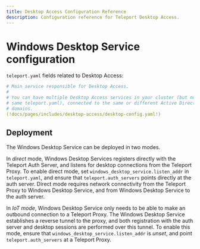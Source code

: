 ```yaml
---
title: Desktop Access Configuration Reference
description: Configuration reference for Teleport Desktop Access.
---
```


# Windows Desktop Service configuration

`teleport.yaml` fields related to Desktop Access:

```yaml
# Main service responsible for Desktop Access.
#
# You can have multiple Desktop Access services in your cluster (but not in the
# same teleport.yaml), connected to the same or different Active Directory
# domains.
(!docs/pages/includes/desktop-access/desktop-config.yaml!)
```

## Deployment

The Windows Desktop Service can be deployed in two modes.

In *direct* mode, Windows Desktop Services registers directly with the Teleport
Auth Server, and listens for desktop connections from the Teleport Proxy. To
enable direct mode, set `windows_desktop_service.listen_addr` in
`teleport.yaml`, and ensure that `teleport.auth_servers` points directly at the
auth server. Direct mode requires network connectivity from the Teleport Proxy
to Windows Desktop Service, and from Windows Desktop Service to the auth server.

In *IoT mode*, Windows Desktop Service only needs to be able to make an outbound
connection to a Teleport Proxy. The Windows Desktop Service establishes a
reverse tunnel to the proxy, and both registration with the auth server and
desktop sessions are performed over this tunnel. To enable this mode, ensure
that `windows_desktop_service.listen_addr` is *unset*, and point
`teleport.auth_servers` at a Teleport Proxy.


